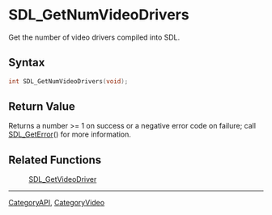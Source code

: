 = SDL_GetNumVideoDrivers =

Get the number of video drivers compiled into SDL.

== Syntax ==

<syntaxhighlight lang='c'>
int SDL_GetNumVideoDrivers(void);
</syntaxhighlight>

== Return Value ==

Returns a number >= 1 on success or a negative error code on failure; call
[[SDL_GetError]]() for more information.

== Related Functions ==

:[[SDL_GetVideoDriver]]

----
[[CategoryAPI]], [[CategoryVideo]]


